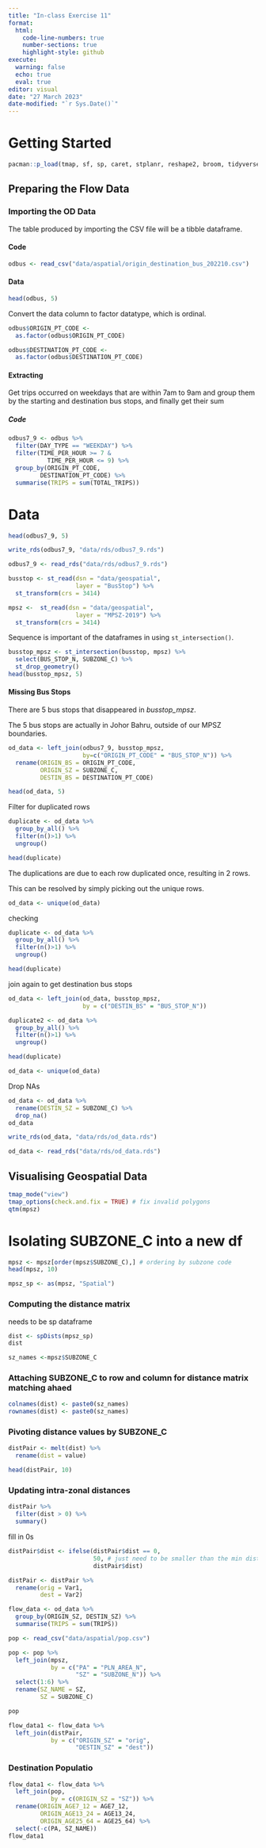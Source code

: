 ```yaml
---
title: "In-class Exercise 11"
format: 
  html:
    code-line-numbers: true
    number-sections: true
    highlight-style: github
execute:
  warning: false
  echo: true  
  eval: true
editor: visual
date: "27 March 2023"
date-modified: "`r Sys.Date()`"
---
```


# Getting Started

```r
pacman::p_load(tmap, sf, sp, caret, stplanr, reshape2, broom, tidyverse)
```

## Preparing the Flow Data

### Importing the OD Data

The table produced by importing the CSV file will be a tibble dataframe.

::: {.panel-tabset}

#### Code

```r
odbus <- read_csv("data/aspatial/origin_destination_bus_202210.csv")
```
#### Data

```r
head(odbus, 5)
```

:::

Convert the data column to factor datatype, which is ordinal.

```r
odbus$ORIGIN_PT_CODE <-
  as.factor(odbus$ORIGIN_PT_CODE)

odbus$DESTINATION_PT_CODE <-
  as.factor(odbus$DESTINATION_PT_CODE)
```

#### Extracting 

Get trips occurred on weekdays that are within 7am to 9am and group them by the starting and destination bus stops, and finally get their sum

::: {.panel-tabset}

##### Code

```r
odbus7_9 <- odbus %>% 
  filter(DAY_TYPE == "WEEKDAY") %>% 
  filter(TIME_PER_HOUR >= 7 &
           TIME_PER_HOUR <= 9) %>% 
  group_by(ORIGIN_PT_CODE,
         DESTINATION_PT_CODE) %>% 
  summarise(TRIPS = sum(TOTAL_TRIPS))
```

# Data

```r
head(odbus7_9, 5)
```

:::

```r
write_rds(odbus7_9, "data/rds/odbus7_9.rds")
```

```r
odbus7_9 <- read_rds("data/rds/odbus7_9.rds")
```


```r
busstop <- st_read(dsn = "data/geospatial",
                   layer = "BusStop") %>% 
  st_transform(crs = 3414)
```

```r
mpsz <-  st_read(dsn = "data/geospatial",
                   layer = "MPSZ-2019") %>% 
  st_transform(crs = 3414)
```

Sequence is important of the dataframes in using `st_intersection()`. 

```r
busstop_mpsz <- st_intersection(busstop, mpsz) %>% 
  select(BUS_STOP_N, SUBZONE_C) %>% 
  st_drop_geometry()
head(busstop_mpsz, 5)
```

::: {.callout-note}
#### Missing Bus Stops

There are 5 bus stops that disappeared in *busstop_mpsz*. 

The 5 bus stops are actually in Johor Bahru, outside of our MPSZ boundaries.
:::


```r
od_data <- left_join(odbus7_9, busstop_mpsz, 
                     by=c("ORIGIN_PT_CODE" = "BUS_STOP_N")) %>% 
  rename(ORIGIN_BS = ORIGIN_PT_CODE,
         ORIGIN_SZ = SUBZONE_C,
         DESTIN_BS = DESTINATION_PT_CODE)

head(od_data, 5)
```

Filter for duplicated rows

```r
duplicate <- od_data %>% 
  group_by_all() %>% 
  filter(n()>1) %>% 
  ungroup()

head(duplicate)
```

The duplications are due to each row duplicated once, resulting in 2 rows.

This can be resolved by simply picking out the unique rows.

```r
od_data <- unique(od_data)
```

checking
```r
duplicate <- od_data %>% 
  group_by_all() %>% 
  filter(n()>1) %>% 
  ungroup()

head(duplicate)
```


 join again to get destination bus stops
```r
od_data <- left_join(od_data, busstop_mpsz,
                     by = c("DESTIN_BS" = "BUS_STOP_N"))
```
```r
duplicate2 <- od_data %>% 
  group_by_all() %>% 
  filter(n()>1) %>% 
  ungroup()

head(duplicate)
```

```r
od_data <- unique(od_data)
```

Drop NAs

```r
od_data <- od_data %>% 
  rename(DESTIN_SZ = SUBZONE_C) %>% 
  drop_na()
od_data
```

```r
write_rds(od_data, "data/rds/od_data.rds")
```

```r
od_data <- read_rds("data/rds/od_data.rds")
```

## Visualising Geospatial Data
```r
tmap_mode("view")
tmap_options(check.and.fix = TRUE) # fix invalid polygons
qtm(mpsz)
```

# Isolating SUBZONE_C into a new df
```r
mpsz <- mpsz[order(mpsz$SUBZONE_C),] # ordering by subzone code
head(mpsz, 10)
```

```r
mpsz_sp <- as(mpsz, "Spatial")
```

### Computing the distance matrix

needs to be sp dataframe

```r
dist <- spDists(mpsz_sp)
dist
```

```r
sz_names <-mpsz$SUBZONE_C
```

### Attaching SUBZONE_C to row and column for distance matrix matching ahaed

```r
colnames(dist) <- paste0(sz_names)
rownames(dist) <- paste0(sz_names)
```

### Pivoting distance values by SUBZONE_C

```r
distPair <- melt(dist) %>% 
  rename(dist = value)

head(distPair, 10)
```

### Updating intra-zonal distances
```r
distPair %>% 
  filter(dist > 0) %>% 
  summary()
```
fill in 0s

```r
distPair$dist <- ifelse(distPair$dist == 0,
                        50, # just need to be smaller than the min dist
                        distPair$dist)
```

```r
distPair <- distPair %>% 
  rename(orig = Var1,
         dest = Var2)
```

```r
flow_data <- od_data %>% 
  group_by(ORIGIN_SZ, DESTIN_SZ) %>% 
  summarise(TRIPS = sum(TRIPS))
```

```r
pop <- read_csv("data/aspatial/pop.csv")
```

```r
pop <- pop %>% 
  left_join(mpsz,
            by = c("PA" = "PLN_AREA_N",
                   "SZ" = "SUBZONE_N")) %>% 
  select(1:6) %>% 
  rename(SZ_NAME = SZ, 
         SZ = SUBZONE_C)

pop
```

```r
flow_data1 <- flow_data %>% 
  left_join(distPair, 
            by = c("ORIGIN_SZ" = "orig",
                   "DESTIN_SZ" = "dest"))
```


### Destination Populatio

```r
flow_data1 <- flow_data %>% 
  left_join(pop,
            by = c(ORIGIN_SZ = "SZ")) %>% 
  rename(ORIGIN_AGE7_12 = AGE7_12,
         ORIGIN_AGE13_24 = AGE13_24,
         ORIGIN_AGE25_64 = AGE25_64) %>% 
  select(-c(PA, SZ_NAME))
flow_data1
```

